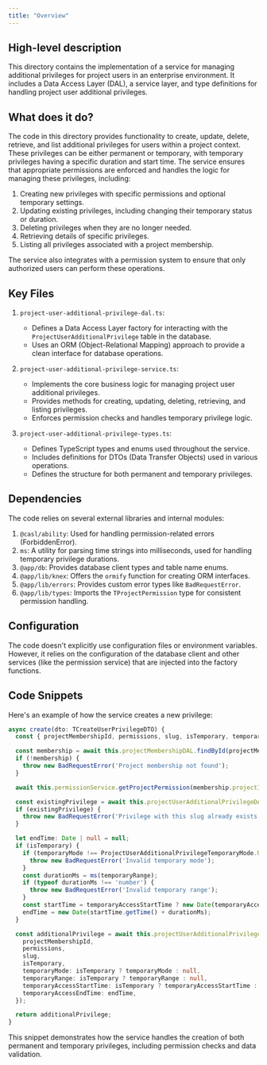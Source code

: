 ```yaml
---
title: "Overview"
---
```


## High-level description
This directory contains the implementation of a service for managing additional privileges for project users in an enterprise environment. It includes a Data Access Layer (DAL), a service layer, and type definitions for handling project user additional privileges.

## What does it do?
The code in this directory provides functionality to create, update, delete, retrieve, and list additional privileges for users within a project context. These privileges can be either permanent or temporary, with temporary privileges having a specific duration and start time. The service ensures that appropriate permissions are enforced and handles the logic for managing these privileges, including:

1. Creating new privileges with specific permissions and optional temporary settings.
2. Updating existing privileges, including changing their temporary status or duration.
3. Deleting privileges when they are no longer needed.
4. Retrieving details of specific privileges.
5. Listing all privileges associated with a project membership.

The service also integrates with a permission system to ensure that only authorized users can perform these operations.

## Key Files

1. `project-user-additional-privilege-dal.ts`:
   - Defines a Data Access Layer factory for interacting with the `ProjectUserAdditionalPrivilege` table in the database.
   - Uses an ORM (Object-Relational Mapping) approach to provide a clean interface for database operations.

2. `project-user-additional-privilege-service.ts`:
   - Implements the core business logic for managing project user additional privileges.
   - Provides methods for creating, updating, deleting, retrieving, and listing privileges.
   - Enforces permission checks and handles temporary privilege logic.

3. `project-user-additional-privilege-types.ts`:
   - Defines TypeScript types and enums used throughout the service.
   - Includes definitions for DTOs (Data Transfer Objects) used in various operations.
   - Defines the structure for both permanent and temporary privileges.

## Dependencies
The code relies on several external libraries and internal modules:

1. `@casl/ability`: Used for handling permission-related errors (ForbiddenError).
2. `ms`: A utility for parsing time strings into milliseconds, used for handling temporary privilege durations.
3. `@app/db`: Provides database client types and table name enums.
4. `@app/lib/knex`: Offers the `ormify` function for creating ORM interfaces.
5. `@app/lib/errors`: Provides custom error types like `BadRequestError`.
6. `@app/lib/types`: Imports the `TProjectPermission` type for consistent permission handling.

## Configuration
The code doesn't explicitly use configuration files or environment variables. However, it relies on the configuration of the database client and other services (like the permission service) that are injected into the factory functions.

## Code Snippets

Here's an example of how the service creates a new privilege:

```typescript
async create(dto: TCreateUserPrivilegeDTO) {
  const { projectMembershipId, permissions, slug, isTemporary, temporaryMode, temporaryRange, temporaryAccessStartTime } = dto;

  const membership = await this.projectMembershipDAL.findById(projectMembershipId);
  if (!membership) {
    throw new BadRequestError('Project membership not found');
  }

  await this.permissionService.getProjectPermission(membership.projectId).ensurePermission('manage', 'project-user-additional-privilege');

  const existingPrivilege = await this.projectUserAdditionalPrivilegeDAL.findOne({ slug, projectMembershipId });
  if (existingPrivilege) {
    throw new BadRequestError('Privilege with this slug already exists');
  }

  let endTime: Date | null = null;
  if (isTemporary) {
    if (temporaryMode !== ProjectUserAdditionalPrivilegeTemporaryMode.Relative) {
      throw new BadRequestError('Invalid temporary mode');
    }
    const durationMs = ms(temporaryRange);
    if (typeof durationMs !== 'number') {
      throw new BadRequestError('Invalid temporary range');
    }
    const startTime = temporaryAccessStartTime ? new Date(temporaryAccessStartTime) : new Date();
    endTime = new Date(startTime.getTime() + durationMs);
  }

  const additionalPrivilege = await this.projectUserAdditionalPrivilegeDAL.create({
    projectMembershipId,
    permissions,
    slug,
    isTemporary,
    temporaryMode: isTemporary ? temporaryMode : null,
    temporaryRange: isTemporary ? temporaryRange : null,
    temporaryAccessStartTime: isTemporary ? temporaryAccessStartTime : null,
    temporaryAccessEndTime: endTime,
  });

  return additionalPrivilege;
}
```

This snippet demonstrates how the service handles the creation of both permanent and temporary privileges, including permission checks and data validation.